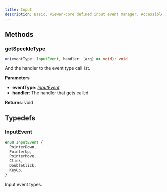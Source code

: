 ```yaml
---
title: Input
description: Basic, viewer-core defined input event manager. Accessible from [_SpeckleRenderer_](/developers/viewer/speckle-renderer-api)
---
```



## Methods

### getSpeckleType

```typescript
on(eventType: InputEvent, handler: (arg) => void): void
```

And the handler to the event type call list.

**Parameters**

- **eventType**: [_InputEvent_](/developers/viewer/world-tree-api#inputevent)
- **handler**: The handler that gets called

**Returns**: void

## Typedefs

### InputEvent

```typescript
enum InputEvent {
  PointerDown,
  PointerUp,
  PointerMove,
  Click,
  DoubleClick,
  KeyUp,
}
```

Input event types.
